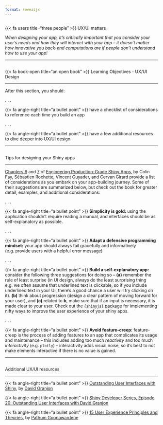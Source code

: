 ```yaml
---
format: revealjs
---
```


##  {#UX-UI data-menu-title="~~~ UX/UI Design ~~~" background="#053660"}

<div class="page-center vertical-center">
<p class="custom-subtitle bottombr">{{< fa users title="three people" >}} UX/UI matters</p>
<p class="caption-text">*When designing your app, it's critically important that you consider your user's needs and how they will interact with your app -- it doesn't matter how innovative you back-end computations are if people don't understand how to use your app!*</p>
</div>

---

##  {#LO-ux-design data-menu-title="Learning Objectives - UX/UI Design"}

[{{< fa book-open title="an open book" >}} Learning Objectives - UX/UI Design]{.slide-title}

<hr>

<p class="body-text-l teal-text bottombr">After this section, you should:</p>

. . . 

<p class="body-text-s">[{{< fa angle-right title="a bullet point" >}}]{.teal-text} have a checklist of considerations to reference each time you build an app</p>

. . . 

<p class="body-text-s">[{{< fa angle-right title="a bullet point" >}}]{.teal-text} have a few additional resources to dive deeper into UX/UI design</p>

---

##  {#UX-UI-design-tips data-menu-title="Tips for UX/UI design"}

[Tips for designing your Shiny apps]{.slide-title}

<hr>

<p class="body-text">[Chapters 6](https://engineering-shiny.org/ux-matters.html) and [7](https://engineering-shiny.org/dont-rush-into-coding.html) of [Engineering Production-Grade Shiny Apps](https://engineering-shiny.org/index.html), by Colin Fay, Sébastien Rochette, Vincent Guyader, and Cervan Girard provide a list of considerations as you embark on your app-building journey. Some of their suggestions are summarized below, but check out the book for greater detail, examples, and additional considerations:</p>

. . . 

<p class="body-text-s">[{{< fa angle-right title="a bullet point" >}}]{.teal-text} **Simplicity is gold:** using the application shouldn't require reading a manual, and interfaces should be as self-explanatory as possible.</p>

. . . 

<p class="body-text-s">[{{< fa angle-right title="a bullet point" >}}]{.teal-text} **Adapt a defensive programming mindset:** your app should always fail gracefully and informatively (e.g. provide users with a helpful error message)</p>

. . . 

<p class="body-text-s">[{{< fa angle-right title="a bullet point" >}}]{.teal-text} **Build a self-explanatory app:** consider the following three suggestions for doing so -- **(a)** remember the rule of least surprise (in UI design, always do the least surprising thing e.g. we often assume that underlined text is clickable, so if you include underlined text in your UI, there's a good chance a user will try clicking on it). **(b)** think about progression (design a clear pattern of moving forward for your user), and **(c)** related to **b**, make sure that if an input is necessary, it is made clear to your user. Check out the [`{shinyjs}` package](https://deanattali.com/shinyjs/) for implementing nifty ways to improve the user experience of your shiny apps.</p>

. . . 

<p class="body-text-s">[{{< fa angle-right title="a bullet point" >}}]{.teal-text} **Avoid feature-creep:** feature-creep is the process of adding features to an app that complicates its usage and maintenance -- this includes adding too much *reactivity* and too much *interactivity* (e.g. `plotly`) -- interactivity adds visual noise, so it's best to not make elements interactive if there is no value is gained.</p> 

---

##  {#UX-UI-resources data-menu-title="UX/UI resources"}

[Additional UX/UI resources]{.slide-title}

<hr>

<p class="body-text topbr">[{{< fa angle-right title="a bullet point" >}}]{.teal-text} [Outstanding User Interfaces with Shiny](https://unleash-shiny.rinterface.com/index.html), by [David Granjon](https://divadnojnarg.github.io/)</p>

<p class="body-text topbr">[{{< fa angle-right title="a bullet point" >}}]{.teal-text} [Shiny Developer Series, Episode 20: Outstanding User Interfaces with David Granjon](https://www.youtube.com/watch?v=mxvMaoXOm70)</p>

<p class="body-text topbr">[{{< fa angle-right title="a bullet point" >}}]{.teal-text} [15 User Experience Principles and Theories](https://pathumpmgux.medium.com/15-user-experience-principles-and-theories-80f19877bd5), by [Pathum Goonawardene](https://pathumpmgux.medium.com/)</p>

